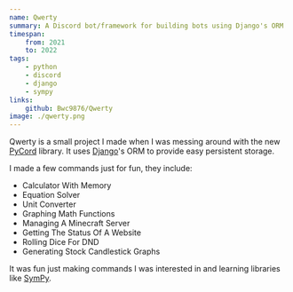 ```yaml
---
name: Qwerty
summary: A Discord bot/framework for building bots using Django's ORM
timespan:
    from: 2021
    to: 2022
tags:
    - python
    - discord
    - django
    - sympy
links:
    github: Bwc9876/Qwerty
image: ./qwerty.png
---
```



Qwerty is a small project I made when I was messing around with the new
[PyCord](https://docs.pycord.dev/) library. It uses
[Django](https://www.djangoproject.com/)'s ORM to provide
easy persistent storage.

I made a few commands just for fun, they include:

-   Calculator With Memory
-   Equation Solver
-   Unit Converter
-   Graphing Math Functions
-   Managing A Minecraft Server
-   Getting The Status Of A Website
-   Rolling Dice For DND
-   Generating Stock Candlestick Graphs

It was fun just making commands I was interested in and learning libraries like [SymPy](https://www.sympy.org/).

